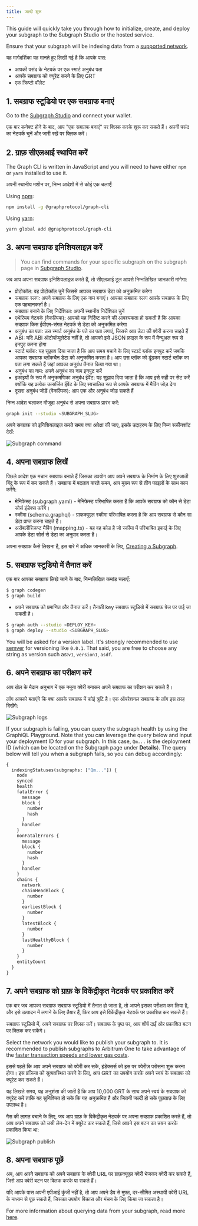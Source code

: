```yaml
---
title: जल्दी शुरू
---
```


This guide will quickly take you through how to initialize, create, and deploy your subgraph to the Subgraph Studio or the hosted service.

Ensure that your subgraph will be indexing data from a [supported network](/developing/supported-networks).

यह मार्गदर्शिका यह मानते हुए लिखी गई है कि आपके पास:

-   आपकी पसंद के नेटवर्क पर एक स्मार्ट अनुबंध पता
-   आपके सबग्राफ को क्यूरेट करने के लिए GRT
-   एक क्रिप्टो वॉलेट

## 1.  सबग्राफ स्टूडियो पर एक सबग्राफ बनाएं

Go to the [Subgraph Studio](https://thegraph.com/studio/) and connect your wallet.

एक बार कनेक्ट होने के बाद, आप "एक सबग्राफ बनाएं" पर क्लिक करके शुरू कर सकते हैं। अपनी पसंद का नेटवर्क चुनें और जारी रखें पर क्लिक करें।

## 2.  ग्राफ़ सीएलआई स्थापित करें

The Graph CLI is written in JavaScript and you will need to have either `npm` or `yarn` installed to use it.

अपनी स्थानीय मशीन पर, निम्न आदेशों में से कोई एक चलाएँ:

Using [npm](https://www.npmjs.com/):

```sh
npm install -g @graphprotocol/graph-cli
```

Using [yarn](https://yarnpkg.com/):

```sh
yarn global add @graphprotocol/graph-cli
```

## 3.  अपना सबग्राफ इनिशियलाइज़ करें

> You can find commands for your specific subgraph on the subgraph page in [Subgraph Studio](https://thegraph.com/studio/).

जब आप अपना सबग्राफ इनिशियलाइज़ करते हैं, तो सीएलआई टूल आपसे निम्नलिखित जानकारी मांगेगा:

-   प्रोटोकॉल: वह प्रोटोकॉल चुनें जिससे आपका सबग्राफ डेटा को अनुक्रमित करेगा
-   सबग्राफ स्लग: अपने सबग्राफ के लिए एक नाम बनाएं। आपका सबग्राफ स्लग आपके सबग्राफ के लिए एक पहचानकर्ता है।
-   सबग्राफ बनाने के लिए निर्देशिका: अपनी स्थानीय निर्देशिका चुनें
-   एथेरियम नेटवर्क (वैकल्पिक): आपको यह निर्दिष्ट करने की आवश्यकता हो सकती है कि आपका सबग्राफ किस ईवीएम-संगत नेटवर्क से डेटा को अनुक्रमित करेगा
-   अनुबंध का पता: उस स्मार्ट अनुबंध के पते का पता लगाएं, जिससे आप डेटा की क्वेरी करना चाहते हैं
-   ABI: यदि ABI ऑटोपॉप्युलेटेड नहीं है, तो आपको इसे JSON फ़ाइल के रूप में मैन्युअल रूप से इनपुट करना होगा
-   स्टार्ट ब्लॉक: यह सुझाव दिया जाता है कि आप समय बचाने के लिए स्टार्ट ब्लॉक इनपुट करें जबकि आपका सबग्राफ ब्लॉकचैन डेटा को अनुक्रमित करता है। आप उस ब्लॉक को ढूंढकर स्टार्ट ब्लॉक का पता लगा सकते हैं जहां आपका अनुबंध तैनात किया गया था।
-   अनुबंध का नाम: अपने अनुबंध का नाम इनपुट करें
-   इकाइयों के रूप में अनुक्रमणिका अनुबंध ईवेंट: यह सुझाव दिया जाता है कि आप इसे सही पर सेट करें क्योंकि यह प्रत्येक उत्सर्जित ईवेंट के लिए स्वचालित रूप से आपके सबग्राफ में मैपिंग जोड़ देगा
-   दूसरा अनुबंध जोड़ें (वैकल्पिक): आप एक और अनुबंध जोड़ सकते हैं

निम्न आदेश चलाकर मौजूदा अनुबंध से अपना सबग्राफ प्रारंभ करें:

```sh
graph init --studio <SUBGRAPH_SLUG>
```

अपने सबग्राफ को इनिशियलाइज़ करते समय क्या अपेक्षा की जाए, इसके उदाहरण के लिए निम्न स्क्रीनशॉट देखें:

![Subgraph command](/img/subgraph-init-example.png)

## 4.  अपना सबग्राफ लिखें

पिछले आदेश एक मचान सबग्राफ बनाते हैं जिसका उपयोग आप अपने सबग्राफ के निर्माण के लिए शुरुआती बिंदु के रूप में कर सकते हैं। सबग्राफ में बदलाव करते समय, आप मुख्य रूप से तीन फाइलों के साथ काम करेंगे:

-   मेनिफेस्ट (subgraph.yaml) - मेनिफेस्ट परिभाषित करता है कि आपके सबग्राफ को कौन से डेटा सोर्स इंडेक्स करेंगे।
-   स्कीमा (schema.graphql) - ग्राफक्यूएल स्कीमा परिभाषित करता है कि आप सबग्राफ से कौन सा डेटा प्राप्त करना चाहते हैं।
-   असेंबलीस्क्रिप्ट मैपिंग (mapping.ts) - यह वह कोड है जो स्कीमा में परिभाषित इकाई के लिए आपके डेटा सोर्स से डेटा का अनुवाद करता है।

अपना सबग्राफ कैसे लिखना है, इस बारे में अधिक जानकारी के लिए, [Creating a Subgraph](/developing/creating-a-subgraph).

## 5.  सबग्राफ स्टूडियो में तैनात करें

एक बार आपका सबग्राफ लिखे जाने के बाद, निम्नलिखित कमांड चलाएँ:

```sh
$ graph codegen
$ graph build
```

-   अपने सबग्राफ को प्रमाणित और तैनात करें। तैनाती key सबग्राफ स्टूडियो में सबग्राफ पेज पर पाई जा सकती है।

```sh
$ graph auth --studio <DEPLOY_KEY>
$ graph deploy --studio <SUBGRAPH_SLUG>
```

You will be asked for a version label. It's strongly recommended to use [semver](https://semver.org/) for versioning like `0.0.1`. That said, you are free to choose any string as version such as:`v1`, `version1`, `asdf`.

## 6.  अपने सबग्राफ का परीक्षण करें

आप खेल के मैदान अनुभाग में एक नमूना क्वेरी बनाकर अपने सबग्राफ का परीक्षण कर सकते हैं।

लॉग आपको बताएंगे कि क्या आपके सबग्राफ में कोई त्रुटि है। एक ऑपरेशनल सबग्राफ के लॉग इस तरह दिखेंगे:

![Subgraph logs](/img/subgraph-logs-image.png)

If your subgraph is failing, you can query the subgraph health by using the GraphiQL Playground. Note that you can leverage the query below and input your deployment ID for your subgraph. In this case, `Qm...` is the deployment ID (which can be located on the Subgraph page under **Details**). The query below will tell you when a subgraph fails, so you can debug accordingly:

```graphql
{
  indexingStatuses(subgraphs: ["Qm..."]) {
    node
    synced
    health
    fatalError {
      message
      block {
        number
        hash
      }
      handler
    }
    nonFatalErrors {
      message
      block {
        number
        hash
      }
      handler
    }
    chains {
      network
      chainHeadBlock {
        number
      }
      earliestBlock {
        number
      }
      latestBlock {
        number
      }
      lastHealthyBlock {
        number
      }
    }
    entityCount
  }
}
```

## 7.  अपने सबग्राफ को ग्राफ़ के विकेंद्रीकृत नेटवर्क पर प्रकाशित करें

एक बार जब आपका सबग्राफ सबग्राफ स्टूडियो में तैनात हो जाता है, तो आपने इसका परीक्षण कर लिया है, और इसे उत्पादन में लगाने के लिए तैयार हैं, फिर आप इसे विकेंद्रीकृत नेटवर्क पर प्रकाशित कर सकते हैं।

सबग्राफ स्टूडियो में, अपने सबग्राफ पर क्लिक करें। सबग्राफ के पृष्ठ पर, आप शीर्ष दाईं ओर प्रकाशित बटन पर क्लिक कर सकेंगे।

Select the network you would like to publish your subgraph to. It is recommended to publish subgraphs to Arbitrum One to take advantage of the [faster transaction speeds and lower gas costs](/arbitrum/arbitrum-faq).

इससे पहले कि आप अपने सबग्राफ को क्वेरी कर सकें, इंडेक्सर्स को इस पर क्वेरीज़ परोसना शुरू करना होगा। इस प्रक्रिया को सुव्यवस्थित करने के लिए, आप GRT का उपयोग करके अपने स्वयं के सबग्राफ को क्यूरेट कर सकते हैं।

यह लिखते समय, यह अनुशंसा की जाती है कि आप 10,000 GRT के साथ अपने स्वयं के सबग्राफ को क्यूरेट करें ताकि यह सुनिश्चित हो सके कि यह अनुक्रमित है और जितनी जल्दी हो सके पूछताछ के लिए उपलब्ध है।

गैस की लागत बचाने के लिए, जब आप ग्राफ़ के विकेंद्रीकृत नेटवर्क पर अपना सबग्राफ प्रकाशित करते हैं, तो आप अपने सबग्राफ को उसी लेन-देन में क्यूरेट कर सकते हैं, जिसे आपने इस बटन का चयन करके प्रकाशित किया था:

![Subgraph publish](/img/publish-and-signal-tx.png)

## 8.  अपना सबग्राफ पूछें

अब, आप अपने सबग्राफ को अपने सबग्राफ के क्वेरी URL पर ग्राफ़क्यूएल क्वेरी भेजकर क्वेरी कर सकते हैं, जिसे आप क्वेरी बटन पर क्लिक करके पा सकते हैं।

यदि आपके पास अपनी एपीआई कुंजी नहीं है, तो आप अपने डैप से मुफ्त, दर-सीमित अस्थायी क्वेरी URL के माध्यम से पूछ सकते हैं, जिसका उपयोग विकास और मंचन के लिए किया जा सकता है।

For more information about querying data from your subgraph, read more [here](/querying/querying-the-graph/).
